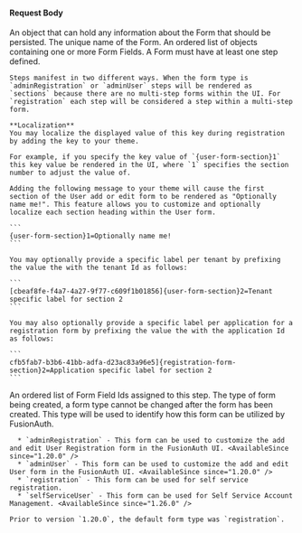 
#### Request Body

<APIBlock>
  <APIField name="form.data" type="Object" optional>
    An object that can hold any information about the Form that should be persisted.
  </APIField>
  <APIField name="form.name" type="String" required>
    The unique name of the Form.
  </APIField>
  <APIField name="form.steps" type="Array<Object>" required>
    An ordered list of objects containing one or more Form Fields. A Form must have at least one step defined.

    Steps manifest in two different ways. When the form type is `adminRegistration` or `adminUser` steps will be rendered as `sections` because there are no multi-step forms within the UI. For `registration` each step will be considered a step within a multi-step form.

    **Localization**
    You may localize the displayed value of this key during registration by adding the key to your theme.

    For example, if you specify the key value of `{user-form-section}1` this key value be rendered in the UI, where `1` specifies the section number to adjust the value of.

    Adding the following message to your theme will cause the first section of the User add or edit form to be rendered as "Optionally name me!". This feature allows you to customize and optionally localize each section heading within the User form.

    ```
    {user-form-section}1=Optionally name me!
    ```

    You may optionally provide a specific label per tenant by prefixing the value the with the tenant Id as follows:

    ```
    [cbeaf8fe-f4a7-4a27-9f77-c609f1b01856]{user-form-section}2=Tenant specific label for section 2
    ```

    You may also optionally provide a specific label per application for a registration form by prefixing the value the with the application Id as follows:

    ```
    cfb5fab7-b3b6-41bb-adfa-d23ac83a96e5]{registration-form-section}2=Application specific label for section 2
    ```
  </APIField>
  <APIField name="form.steps[x].fields" type="Array<UUID>">
    An ordered list of Form Field Ids assigned to this step.
  </APIField>
  <APIField name="form.type" type="String" optional defaults="registration" since="1.20.0">
    The type of form being created, a form type cannot be changed after the form has been created. This type will be used to identify how this form can be utilized by FusionAuth.

      * `adminRegistration` - This form can be used to customize the add and edit User Registration form in the FusionAuth UI. <AvailableSince since="1.20.0" />
      * `adminUser` - This form can be used to customize the add and edit User form in the FusionAuth UI. <AvailableSince since="1.20.0" />
      * `registration` - This form can be used for self service registration.
      * `selfServiceUser` - This form can be used for Self Service Account Management. <AvailableSince since="1.26.0" />

    Prior to version `1.20.0`, the default form type was `registration`.
  </APIField>
</APIBlock>

<JSON title="Example Request JSON" src="forms/request.json" />
